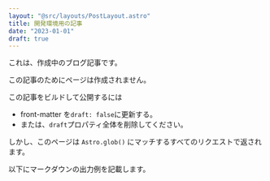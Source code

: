 ```yaml
---
layout: "@src/layouts/PostLayout.astro"
title: 開発環境用の記事
date: "2023-01-01"
draft: true
---
```


これは、作成中のブログ記事です。

この記事のためにページは作成されません。

この記事をビルドして公開するには

- front-matter を`draft: false`に更新する。
- または、`draft`プロパティ全体を削除してください。

しかし、このページは `Astro.glob()` にマッチするすべてのリクエストで返されます。

以下にマークダウンの出力例を記載します。
